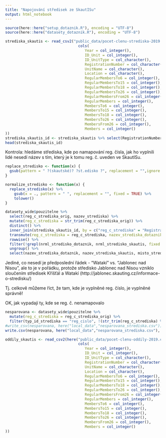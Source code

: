 ---
title: "Napojování středisek ze SkautISu"
output: html_notebook
---

```{r setup}
source(here::here("setup_dotaznik.R"), encoding = "UTF-8")
source(here::here("datasety_dotaznik.R"), encoding = "UTF-8")

```

```{r}
strediska_skautis <- read_csv2("public_data/pocet-clenu-strediska-2019.csv", na = c("NULL"), col_types = 
                                 cols(
                                    Year = col_integer(),
                                    ID_Unit = col_integer(),
                                    ID_UnitType = col_character(),
                                    RegistrationNumber = col_character(),
                                    UnitName = col_character(),
                                    Location = col_character(),
                                    RegularMembersTo6 = col_integer(),
                                    RegularMembersTo15 = col_integer(),
                                    RegularMembersTo18 = col_integer(),
                                    RegularMembersTo26 = col_integer(),
                                    RegularMembersFrom26 = col_integer(),
                                    RegularMembers = col_integer(),
                                    MembersTo6 = col_integer(),
                                    MembersTo15 = col_integer(),
                                    MembersTo18 = col_integer(),
                                    MembersTo26 = col_integer(),
                                    MembersFrom26 = col_integer(),
                                    Members = col_integer()
))
strediska_skautis_id <- strediska_skautis %>% select(RegistrationNumber, UnitName, Location)
head(strediska_skautis_id)
```

Kontrola: hledáme střediska, kde po namapování reg. čísla, jak ho vyplnili lidé nesedí název s tím, který je k tomu reg. č. uveden ve SkautISu.

```{r}
replace_stredisko <- function(x) {
  gsub(pattern = " ?(skautské)? ?st.edisko ?", replacement = "",ignore.case = TRUE, x = x)
}

normalize_stredisko <- function(x) {
  replace_stredisko(x) %>%
    gsub(x = ., pattern = " ", replacement = "", fixed = TRUE) %>%
    tolower()
}

datasety_wide$pouzitelne %>% 
  select(reg_c_strediska_orig, nazev_strediska) %>%
  mutate(reg_c_strediska = str_trim(reg_c_strediska_orig)) %>%
  distinct() %>%
  inner_join(strediska_skautis_id, by = c("reg_c_strediska" = "RegistrationNumber")) %>%
  transmute(reg_c_strediska = reg_c_strediska, nazev_strediska_dotaznik = replace_stredisko(nazev_strediska), nazev_strediska_skautis = replace_stredisko(UnitName), misto_strediska_skautis = Location, nrml_stredisko_dotaznik = normalize_stredisko(nazev_strediska), nrml_stredisko_skautis = normalize_stredisko(UnitName)) %>%
  rowwise() %>%
  filter(!grepl(nrml_stredisko_dotaznik, nrml_stredisko_skautis, fixed = TRUE), !grepl(nrml_stredisko_skautis, nrml_stredisko_dotaznik, fixed = TRUE)) %>%
  ungroup() %>%
  select(nazev_strediska_dotaznik, nazev_strediska_skautis, misto_strediska_skautis, reg_c_strediska)
```

Jediné, co nesedí je předposlední řádek - "Watakí" vs. "Jablonec nad Nisou", ale to je v pořádku, protože středisko Jablonec nad Nisou vzniklo sloučením středisek Kříšťál a Watakí (http://jablonec.skauting.cz/informace-o-stredisku/)

Tj. celkově můžeme říct, že tam, kde je vyplněné reg. číslo, je vyplněné správně!


OK, jak vypadají ty, kde se reg. č. nenamapovalo

```{r}
nesparovana <- datasety_wide$pouzitelne %>% 
  mutate(reg_c_strediska = reg_c_strediska_orig) %>%
  filter(typ_id_strediska == "reg_cislo", !(str_trim(reg_c_strediska) %in% strediska_skautis_id$RegistrationNumber)) %>% select(reg_c_strediska, nazev_strediska, nazev_oddilu)
#write_csv(nesparovana, here("local_data","nesparovana_strediska.csv"))
write.csv(nesparovana, here("local_data","nesparovana_strediska.csv"), fileEncoding = "UTF-8")
```

```{r}
oddily_skautis <- read_csv2(here("public_data/pocet-clenu-oddily-2019.csv"), na = c("NULL"), col_types = 
                                 cols(
                                    Year = col_integer(),
                                    ID_Unit = col_integer(),
                                    ID_UnitType = col_character(),
                                    RegistrationNumber = col_character(),
                                    UnitName = col_character(),
                                    Location = col_character(),
                                    RegularMembersTo6 = col_integer(),
                                    RegularMembersTo15 = col_integer(),
                                    RegularMembersTo18 = col_integer(),
                                    RegularMembersTo26 = col_integer(),
                                    RegularMembersFrom26 = col_integer(),
                                    RegularMembers = col_integer(),
                                    MembersTo6 = col_integer(),
                                    MembersTo15 = col_integer(),
                                    MembersTo18 = col_integer(),
                                    MembersTo26 = col_integer(),
                                    MembersFrom26 = col_integer(),
                                    Members = col_integer()
))
```




